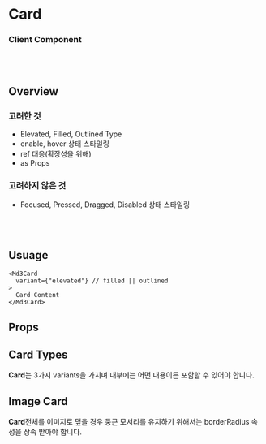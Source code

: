 
<Meta of={Md3Card} />

# Card
### Client Component

<br/>
<br/>

## Overview

<div style={{ display: "flex", gap: "32px", justifyContent: "space-between" }}>
  <div style={{ flex: 1 }}>
    <h3>고려한 것</h3>
    <ul>
      <li>Elevated, Filled, Outlined Type</li>
      <li>enable, hover 상태 스타일링</li>
      <li>ref 대응(확장성을 위해)</li>
      <li>as Props</li>
    </ul>
  </div>
  <div style={{ flex: 1 }}>
    <h3>고려하지 않은 것</h3>
    <ul>
      <li>Focused, Pressed, Dragged, Disabled 상태 스타일링</li>
    </ul>
  </div>
</div>

<br/>
<br/>

## Usuage

```tsx
<Md3Card
  variant={"elevated"} // filled || outlined
>
  Card Content
</Md3Card>
```

## Props
<Primary />
<Controls />

<div style={{ display: "flex", flexDirection: "column", gap: "50px" }}>
  <section>
    <article style={{marginTop: "1rem"}}>
      <h2>Card Types</h2>
      <Canvas of={Md3Card.BaseMd3Card} />
      <p>
        <strong>Card</strong>는 3가지 variants을 가지며 내부에는 어떤 내용이든 포함할 수 있어야 합니다.
      </p>
    </article>
  </section>
  <section>
    <article style={{ marginTop: "1rem" }}>
      <h2>Image Card</h2>
        <Canvas of={Md3Card.ImageCard} />
      <p>
        <strong>Card</strong>전체를 이미지로 덮을 경우 둥근 모서리를 유지하기 위해서는 borderRadius 속성을 상속 받아야 합니다.
      </p>
    </article>
  </section>
</div>
